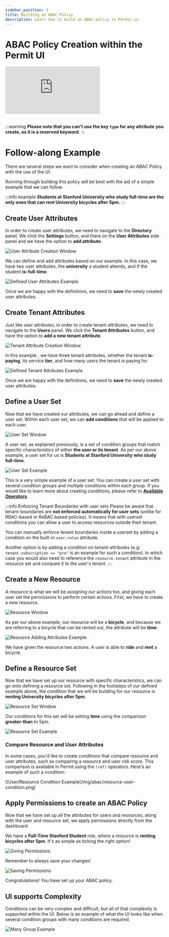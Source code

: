 ```yaml
---
sidebar_position: 3
title: Building an ABAC Policy
description: Learn how to build an ABAC policy in Permit.io
---
```


# ABAC Policy Creation within the Permit UI

<div className="video-container">
	<iframe
		src="https://www.youtube.com/embed/QCsWlsjEE5A"
		title="YouTube video player"
		frameBorder="0"
		allow="accelerometer; autoplay; clipboard-write; encrypted-media; gyroscope; picture-in-picture"
		allowFullScreen
	></iframe>
</div>
<br />

:::warning
**Please note that you can't use the key `type` for any attribute you create, as it is a reserved keyword.**
:::


# Follow-along Example

There are several steps we want to consider when creating an ABAC Policy with the use of the UI.

Running through building this policy will be best with the aid of a simple example that we can follow.

:::info example
**Students at Stanford University who study full-time are the only ones that can rent University bicycles after 5pm.**
:::

## Create User Attributes

In order to create user attributes, we need to navigate to the **Directory** panel. We click the **Settings** button, and there on the **User Attributes** side panel and we have the option to **add attribute**.

![User Attribute Creation Window](/img/abac/user-attributes-0.png)

We can define and add attributes based on our example. In this case, we have two user attributes, the **university** a student attends, and
if the student **is-full-time**.

![Defined User Attributes Example](/img/abac/user-attributes-2.png)

Once we are happy with the definitions, we need to **save** the newly created user attributes.

## Create Tenant Attributes

Just like user attributes, in order to create tenant attributes, we need to navigate to the **Users** panel. We click the **Tenant Attributes** button, and have the option to **add a new tenant attribute**.

![Tenant Attribute Creation Window](/img/abac/tenant-attributes-0.png)

In this example , we have three tenant attributes, whether the tenant **is-paying**, its service **tier**, and how many
users the tenant is paying for.

![Defined Tenant Attributes Example](/img/abac/tenant-attributes-3.png)

Once we are happy with the definitions, we need to **save** the newly created user attributes.

## Define a User Set

Now that we have created our attributes, we can go ahead and define a user set. Within each user set, we can **add conditions** that will be applied
to each user.

![User Set Window](/img/abac/user-set.png)

A user set, as explained previously, is a set of condition groups that match specific characteristics of either **the user or its tenant**.
As per our above example, a user set for us is **Students at Stanford University who study full-time**.

![User Set Example](/img/abac/user-set-1.png)

This is a very simple example of a user set. You can create a user set with several condition groups and multiple conditions within each group.
If you would like to learn more about creating conditions, please refer to **[Available Operators](/api/working-with-abac/operators)**.


:::info Enforcing Tenant Boundaries with user sets
Please be aware that tenant-boundaries are **not enforced automatically for user sets** (unlike for RBAC-based or ReBAC based policies).
It means that with userset conditions you can allow a user to access resources outside their tenant.

You can manually enforce tenant boundaries inside a userset by adding a condition on the built-in `user.roles` attribute.

Another option is by adding a condition on tenant-attributes (e.g: `tenant.subscription == "pro"` is an example for such a condition).
In which case you would also need to reference the `resource.tenant` attribute in the resource set and compare it to the user's tenant.
:::


## Create a New Resource

A resource is what we will be assigning our actions too, and giving each user set the permissions to perform certain actions.
First, we have to create a new resource.

![Resource Window](/img/abac/resource-0.png)

As per our above example, our resource will be a **bicycle**, and because we are referring to a bicycle that can be rented out,
the attribute will be **time**.

![Resource Adding Attributes Example](/img/abac/resource-1.png)

We have given the resource two actions. A user is able to **ride** and **rent** a bicycle.

## Define a Resource Set

Now that we have set up our resource with specific characteristics, we can go onto defining a resource set.
Following in the footsteps of our defined example above, the condition that we will be building for our resource is
**renting University bicycles after 5pm**.

![Resource Set Window](/img/abac/resource-set-0.png)

Our conditions for this set will be setting **time** using the comparison **greater-than** to 5pm.

![Resource Set Example](/img/abac/resource-set-1.png)

### Compare Resource and User Attributes
In some cases, you'd like to create conditions that compare resource and user attributes, such as comparing a resource and user risk score. This comparison is available in Permit using the `(ref)` operators. Here's an example of such a condition:

![User/Resource Condition Example(/img/abac/resource-user-condition.png)

## Apply Permissions to create an ABAC Policy

Now that we have set up all the attributes for users and resources, along with the user and resource set, we apply permissions
directly from the dashboard.

We have a **Full-Time Stanford Student** role, where a resource is **renting bicycles after 5pm**. It's as simple as ticking the right
option!

![Giving Permissions](/img/updated/abac/abac-stanford-1.png)

Remember to always save your changes!

![Saving Permissions](/img/updated/abac/abac-stanford-2.png)

Congratulations! You have set up your ABAC policy.

## UI supports Complexity

Conditions can be very complex and difficult, but all of that complexity is supported within the UI. Below is an example of what
the UI looks like when several condition groups with many conditions are required.

![Many Group Example](/img/abac/conditions/conditions.png)
